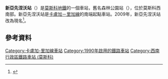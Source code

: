 {{Infobox station 
|name          = 新亞先涅沃
|native_name   = Новоясеневская
|native_name_lang=ru
|type          = [[莫斯科地鐵|莫斯科地鐵]]車站
|image         = Bitsevsky-mm.jpg
|image_size    = 
|image_caption = 
|address       = [[西南行政區_(莫斯科)|西南行政區]]{{link-en|亞先涅沃區|Yasenevo District}}
|borough       = [[莫斯科|莫斯科]]
|country       = [[俄羅斯|俄羅斯]]
|coordinates   = {{coord|55.6010|37.5541|display=inline,title}}
|line          = {{MOSMETRO-bull|6|text=1}}
|other         = '''[[巴士|巴士]]'''：262、648、651、т81
|structure     = 淺層列柱三跨徑車站
|platform      = 1個[[島式月台|島式月台]]
|depth         = {{convert|7|m}}
|levels        = 1層
|tracks        = 2條
|parking       = 無
|opened        = {{start date and age|df=yes|1990|01|17}}
|closed        = 
|rebuilt       = 
|ADA           = 是
|code          = 109
|owned         = 莫斯科地鐵
|zone          = 
|former        = 比察公園（1990－2009）
|passengers    = 4,035,805
|pass_year     = 2010年
|pass_percent  = 
|pass_system   = 
|mpassengers   = 
|services      = 
|map_type      = Moscow Ring Road
|AlternativeMap= Moscow map MKAD grayscale.png
|map_overlay   = Moscow metro map including line 14.svg
|map_caption   = 
|route_map     = 
|map_state     = collapsed
}}
'''新亞先涅沃站'''（{{lang-rus|Новоя́сеневская|Novoyasenevskaya}}）是[[莫斯科地鐵|莫斯科地鐵]]的一個車站，舊名森林公園站（{{lang|ru|Би́тцевский парк}}），位於莫斯科西南部。新亞先涅沃站是[[卡盧加－里加線|卡盧加－里加線]]的南端起點車站。2009年，新亞先涅沃站改為現名<ref>{{cite web|url=http://mos.ru/wps/portal/?documentId=111136|title=Decree 462-PP|date=2008-06-03|publisher=Government of Moscow|language=ru|accessdate=2009-06-07}}{{dead link|date=2017年12月 |bot=InternetArchiveBot |fix-attempted=yes }}</ref>。

==參考資料==
{{Reflist}}
{{卡盧加－里加線}}
[[Category:卡盧加-里加線車站|Category:卡盧加-里加線車站]]
[[Category:1990年啟用的鐵路車站|Category:1990年啟用的鐵路車站]]
[[Category:西南行政區鐵路車站_(莫斯科)|Category:西南行政區鐵路車站 (莫斯科)]]